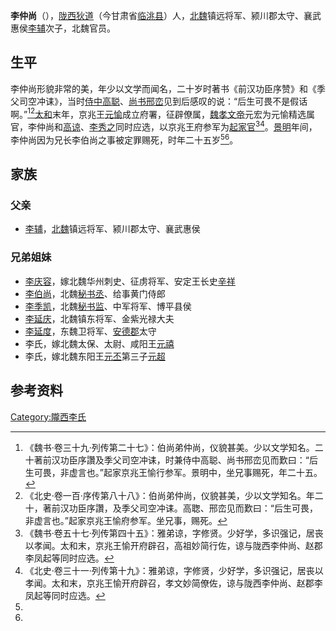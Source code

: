 '''李仲尚'''（{{bd|？||？||}}），[[陇西郡|陇西]][[狄道县|狄道]]（今甘肃省[[临洮县|临洮县]]）人，[[北魏|北魏]]镇远将军、颍川郡太守、襄武惠侯[[李辅_(北魏)|李辅]]次子，北魏官员。

==生平==
李仲尚形貌非常的美，年少以文学而闻名，二十岁时著书《前汉功臣序赞》和《季父司空冲诔》，当时[[侍中|侍中]][[高聪|高聪]]、[[尚书|尚书]][[邢峦|邢峦]]见到后感叹的说：“后生可畏不是假话啊。”<ref name=autogenerated1>《魏书·卷三十九·列传第二十七》：伯尚弟仲尚，仪貌甚美。少以文学知名。二十著前汉功臣序讚及季父司空冲诔，时兼侍中高聪、尚书邢峦见而歎曰：“后生可畏，非虚言也。”起家京兆王愉行参军。景明中，坐兄事赐死，年二十五。</ref><ref name=autogenerated2>《北史·卷一百·序传第八十八》：伯尚弟仲尚，仪貌甚美，少以文学知名。年二十，著前汉功臣序讚，及季父司空冲诔。高聦、邢峦见而歎曰：“后生可畏，非虚言也。”起家京兆王愉府参军。坐兄事，赐死。</ref>[[太和_(北魏)|太和]]末年，京兆王[[元愉|元愉]]成立府署，征辟僚属，[[魏孝文帝|魏孝文帝]]元宏为元愉精选属官，李仲尚和[[高谅|高谅]]、[[李秀之|李秀之]]同时应选，以京兆王府参军为[[起家官|起家官]]<ref>《魏书·卷五十七·列传第四十五》：雅弟谅，字修贤。少好学，多识强记，居丧以孝闻。太和末，京兆王愉开府辟召，高祖妙简行佐，谅与陇西李仲尚、赵郡李凤起等同时应选。</ref><ref>《北史·卷三十一·列传第十九》：雅弟谅，字修贤，少好学，多识强记，居丧以孝闻。太和末，京兆王愉开府辟召，孝文妙简僚佐，谅与陇西李仲尚、赵郡李凤起等同时应选。</ref>。[[景明|景明]]年间，李仲尚因为兄长李伯尚之事被定罪赐死，时年二十五岁<ref name=autogenerated1/><ref name=autogenerated2/>。

==家族==
{{main|陇西李氏世系图}}

===父亲===
*[[李辅_(北魏)|李辅]]，[[北魏|北魏]]镇远将军、颍川郡太守、襄武惠侯

===兄弟姐妹===
*[[李庆容|李庆容]]，嫁北魏华州刺史、征虏将军、安定王长史[[辛祥|辛祥]]		
*[[李伯尚|李伯尚]]，北魏[[秘书丞|秘书丞]]、给事黄门侍郎
*[[李季凯|李季凯]]，北魏[[秘书监|秘书监]]、中军将军、博平县侯
*[[李延庆_(北魏)|李延庆]]，北魏镇东将军、金紫光禄大夫
*[[李延度|李延度]]，东魏卫将军、[[安德郡|安德郡]]太守
*李氏，嫁北魏太保、太尉、咸阳王[[元禧|元禧]]
*李氏，嫁北魏东阳王[[元丕|元丕]]第三子[[元超|元超]]

==参考资料==
{{reflist}}

[[Category:隴西李氏|Category:隴西李氏]]